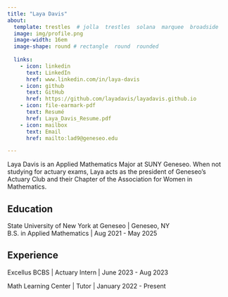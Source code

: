 ```yaml
---
title: "Laya Davis" 
about:
  template: trestles  # jolla  trestles  solana  marquee  broadside
  image: img/profile.png
  image-width: 16em
  image-shape: round # rectangle  round  rounded
  
  links:
    - icon: linkedin
      text: LinkedIn
      href: www.linkedin.com/in/laya-davis
    - icon: github
      text: GitHub
      href: https://github.com/layadavis/layadavis.github.io
    - icon: file-earmark-pdf
      text: Resumé
      href: Laya_Davis_Resume.pdf
    - icon: mailbox
      text: Email
      href: mailto:lad9@geneseo.edu

---
```



Laya Davis is an Applied Mathematics Major at SUNY Geneseo. When not studying for actuary exams, Laya acts as the president of Geneseo's Actuary Club and their Chapter of the Association for Women in Mathematics. 

## Education

State University of New York at Geneseo | Geneseo, NY <br>
B.S. in Applied Mathematics | Aug 2021 - May 2025 <br>

## Experience

Excellus BCBS | Actuary Intern | June 2023 - Aug 2023

Math Learning Center | Tutor | January 2022 - Present


